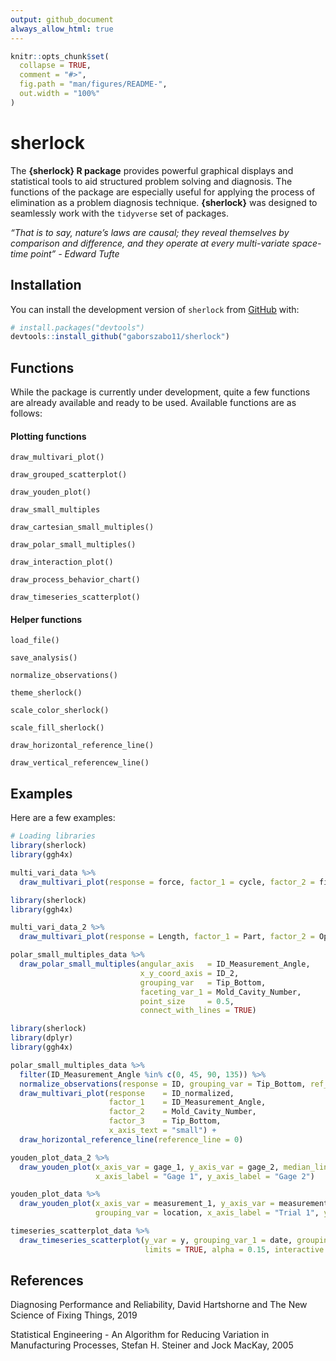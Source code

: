 ```yaml
---
output: github_document
always_allow_html: true
---
```


<!-- README.md is generated from README.Rmd. Please edit that file -->

```r
knitr::opts_chunk$set(
  collapse = TRUE,
  comment = "#>",
  fig.path = "man/figures/README-",
  out.width = "100%"
)
```

# sherlock

<!-- badges: start -->
<!-- badges: end -->

The __{sherlock} R package__ provides powerful graphical displays and statistical tools to aid structured problem solving and diagnosis. The functions of the package are especially useful for applying the process of elimination as a problem diagnosis technique. __{sherlock}__ was designed to seamlessly work with the `tidyverse` set of packages.


_"That is to say, nature's laws are causal; they reveal themselves by comparison and difference, and they operate at every multi-variate space-time point" - Edward Tufte_





## Installation

You can install the development version of `sherlock` from [GitHub](https://github.com/) with:

``` r
# install.packages("devtools")
devtools::install_github("gaborszabo11/sherlock")
```

## Functions

While the package is currently under development, quite a few functions are already available and ready to be used. Available functions are as follows:


#### Plotting functions
`draw_multivari_plot()`

`draw_grouped_scatterplot()`

`draw_youden_plot()`

`draw_small_multiples`

`draw_cartesian_small_multiples()`

`draw_polar_small_multiples()`

`draw_interaction_plot()`

`draw_process_behavior_chart()`

`draw_timeseries_scatterplot()`


#### Helper functions
`load_file()`

`save_analysis()`

`normalize_observations()`

`theme_sherlock()`

`scale_color_sherlock()`

`scale_fill_sherlock()`

`draw_horizontal_reference_line()`

`draw_vertical_referencew_line()`




## Examples

Here are a few examples:
```r
# Loading libraries
library(sherlock)
library(ggh4x)
```



```r
multi_vari_data %>% 
  draw_multivari_plot(response = force, factor_1 = cycle, factor_2 = fixture, factor_3 = line)
```



```r
library(sherlock)
library(ggh4x)

multi_vari_data_2 %>% 
  draw_multivari_plot(response = Length, factor_1 = Part, factor_2 = Operator, plot_means = TRUE)
```


```r

polar_small_multiples_data %>% 
  draw_polar_small_multiples(angular_axis   = ID_Measurement_Angle, 
                             x_y_coord_axis = ID_2, 
                             grouping_var   = Tip_Bottom, 
                             faceting_var_1 = Mold_Cavity_Number,
                             point_size     = 0.5, 
                             connect_with_lines = TRUE)
```


```r
library(sherlock)
library(dplyr)
library(ggh4x)

polar_small_multiples_data %>% 
  filter(ID_Measurement_Angle %in% c(0, 45, 90, 135)) %>% 
  normalize_observations(response = ID, grouping_var = Tip_Bottom, ref_values = c(0.2075, 0.2225)) %>% 
  draw_multivari_plot(response    = ID_normalized, 
                      factor_1    = ID_Measurement_Angle, 
                      factor_2    = Mold_Cavity_Number, 
                      factor_3    = Tip_Bottom, 
                      x_axis_text = "small") +
  draw_horizontal_reference_line(reference_line = 0)


```



```r
youden_plot_data_2 %>% 
  draw_youden_plot(x_axis_var = gage_1, y_axis_var = gage_2, median_line = TRUE, 
                   x_axis_label = "Gage 1", y_axis_label = "Gage 2")
```


```r
youden_plot_data %>% 
  draw_youden_plot(x_axis_var = measurement_1, y_axis_var = measurement_2, 
                   grouping_var = location, x_axis_label = "Trial 1", y_axis_label = "Trial 2")
```



```r
timeseries_scatterplot_data %>%
  draw_timeseries_scatterplot(y_var = y, grouping_var_1 = date, grouping_var_2 = cavity, faceting = TRUE, 
                              limits = TRUE, alpha = 0.15, interactive = FALSE)
```




## References
Diagnosing Performance and Reliability, David Hartshorne and The New Science of Fixing Things, 2019

Statistical Engineering - An Algorithm for Reducing Variation in Manufacturing Processes, Stefan H. Steiner and Jock MacKay, 2005

